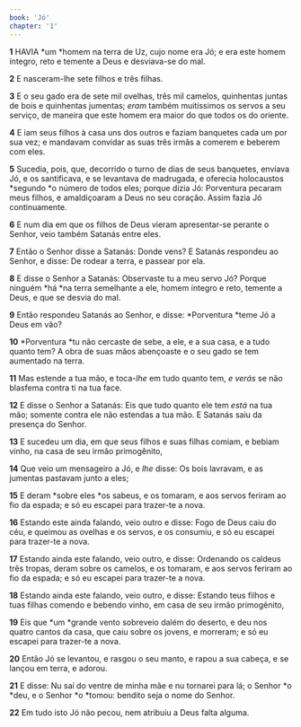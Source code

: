 ```yaml
---
book: 'Jó'
chapter: '1'
---
```


**1** HAVIA *um *homem na terra de Uz, cujo nome era Jó; e era este homem íntegro, reto e temente a Deus e desviava-se do mal.

**2** E nasceram-lhe sete filhos e três filhas.

**3** E o seu gado era de sete mil ovelhas, três mil camelos, quinhentas juntas de bois e quinhentas jumentas; _eram_ também muitíssimos os servos a seu serviço, de maneira que este homem era maior do que todos os do oriente.

**4** E iam seus filhos à casa uns dos outros e faziam banquetes cada um por sua vez; e mandavam convidar as suas três irmãs a comerem e beberem com eles.

**5** Sucedia, pois, que, decorrido o turno de dias de seus banquetes, enviava Jó, e os santificava, e se levantava de madrugada, e oferecia holocaustos *segundo *o número de todos eles; porque dizia Jó: Porventura pecaram meus filhos, e amaldiçoaram a Deus no seu coração. Assim fazia Jó continuamente.

**6** E num dia em que os filhos de Deus vieram apresentar-se perante o Senhor, veio também Satanás entre eles.

**7** Então o Senhor disse a Satanás: Donde vens? E Satanás respondeu ao Senhor, e disse: De rodear a terra, e passear por ela.

**8** E disse o Senhor a Satanás: Observaste tu a meu servo Jó? Porque ninguém *há *na terra semelhante a ele, homem íntegro e reto, temente a Deus, e que se desvia do mal.

**9** Então respondeu Satanás ao Senhor, e disse: *Porventura *teme Jó a Deus em vão?

**10** *Porventura *tu não cercaste de sebe, a ele, e a sua casa, e a tudo quanto tem? A obra de suas mãos abençoaste e o seu gado se tem aumentado na terra.

**11** Mas estende a tua mão, e toca-_lhe_ em tudo quanto tem, _e_ _verás_ se não blasfema contra ti na tua face.

**12** E disse o Senhor a Satanás: Eis que tudo quanto ele tem _está_ na tua mão; somente contra ele não estendas a tua mão. E Satanás saiu da presença do Senhor.

**13** E sucedeu um dia, em que seus filhos e suas filhas comiam, e bebiam vinho, na casa de seu irmão primogênito,

**14** Que veio um mensageiro a Jó, e _lhe_ disse: Os bois lavravam, e as jumentas pastavam junto a eles;

**15** E deram *sobre eles *os sabeus, e os tomaram, e aos servos feriram ao fio da espada; e só eu escapei para trazer-te a nova.

**16** Estando este ainda falando, veio outro e disse: Fogo de Deus caiu do céu, e queimou as ovelhas e os servos, e os consumiu, e só eu escapei para trazer-te a nova.

**17** Estando ainda este falando, veio outro, e disse: Ordenando os caldeus três tropas, deram sobre os camelos, e os tomaram, e aos servos feriram ao fio da espada; e só eu escapei para trazer-te a nova.

**18** Estando ainda este falando, veio outro, e disse: Estando teus filhos e tuas filhas comendo e bebendo vinho, em casa de seu irmão primogênito,

**19** Eis que *um *grande vento sobreveio dalém do deserto, e deu nos quatro cantos da casa, que caiu sobre os jovens, e morreram; e só eu escapei para trazer-te a nova.

**20** Então Jó se levantou, e rasgou o seu manto, e rapou a sua cabeça, e se lançou em terra, e adorou.

**21** E disse: Nu saí do ventre de minha mãe e nu tornarei para lá; o Senhor *o *deu, e o Senhor *o *tomou: bendito seja o nome do Senhor.

**22** Em tudo isto Jó não pecou, nem atribuiu a Deus falta alguma.
